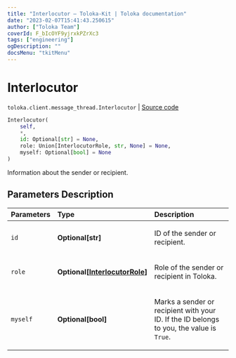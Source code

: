 ```yaml
---
title: "Interlocutor — Toloka-Kit | Toloka documentation"
date: "2023-02-07T15:41:43.250615"
author: ["Toloka Team"]
coverId: F_bIcOYF9yjrxkPZrXc3
tags: ["engineering"]
ogDescription: ""
docsMenu: "tkitMenu"
---
```


# Interlocutor
`toloka.client.message_thread.Interlocutor` | [Source code](https://github.com/Toloka/toloka-kit/blob/v1.1.3/src/client/message_thread.py#L47)

```python
Interlocutor(
    self,
    *,
    id: Optional[str] = None,
    role: Union[InterlocutorRole, str, None] = None,
    myself: Optional[bool] = None
)
```

Information about the sender or recipient.

## Parameters Description

| Parameters | Type | Description |
| :----------| :----| :-----------|
`id`|**Optional\[str\]**|<p>ID of the sender or recipient.</p>
`role`|**Optional\[[InterlocutorRole](/docs-new/toloka-kit/reference/toloka.client.message_thread.Interlocutor.InterlocutorRole)\]**|<p>Role of the sender or recipient in Toloka.</p>
`myself`|**Optional\[bool\]**|<p>Marks a sender or recipient with your ID. If the ID belongs to you, the value is `True`.</p>
